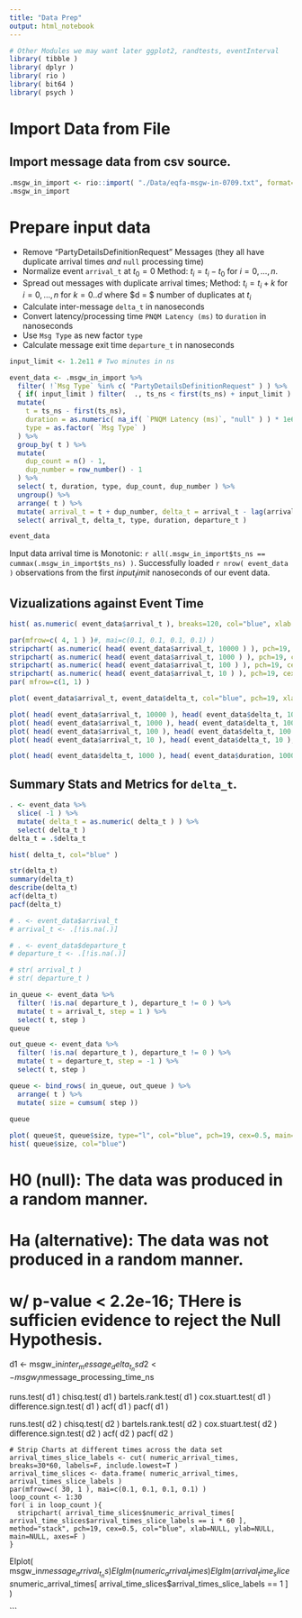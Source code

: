 ```yaml
---
title: "Data Prep"
output: html_notebook
---
```


```r
# Other Modules we may want later ggplot2, randtests, eventInterval
library( tibble )
library( dplyr )
library( rio )
library( bit64 )
library( psych )
```

# Import Data from File

## Import message data from csv source.
```r
.msgw_in_import <- rio::import( "./Data/eqfa-msgw-in-0709.txt", format="csv" )
.msgw_in_import
```

# Prepare input data

- Remove "PartyDetailsDefinitionRequest" Messages (they all have duplicate arrival times _and_ `null` processing time)
- Normalize event `arrival_t` at $t_0 = 0$ Method: $t_i = t_i - t_0 \mbox{ for } i=0,...,n$.
- Spread out messages with duplicate arrival times; Method: $t_i = t_i + k \mbox{ for } i = 0,...,n \mbox{ for } k=0..d$ where $d = $ number of duplicates at $t_i$ 
- Calculate inter-message `delta_t` in nanoseconds
- Convert latency/processing time `PNQM Latency (ms)` to `duration` in nanoseconds
- Use `Msg Type` as new factor `type`
- Calculate message exit time `departure_t` in nanoseconds

```r
input_limit <- 1.2e11 # Two minutes in ns

event_data <- .msgw_in_import %>%
  filter( !`Msg Type` %in% c( "PartyDetailsDefinitionRequest" ) ) %>%
  { if( input_limit ) filter(  ., ts_ns < first(ts_ns) + input_limit ) } %>%
  mutate(
    t = ts_ns - first(ts_ns),
    duration = as.numeric( na_if( `PNQM Latency (ms)`, "null" ) ) * 1e6,
    type = as.factor( `Msg Type` )
  ) %>%
  group_by( t ) %>%
  mutate(
    dup_count = n() - 1,
    dup_number = row_number() - 1
  ) %>%
  select( t, duration, type, dup_count, dup_number ) %>%
  ungroup() %>%
  arrange( t ) %>%
  mutate( arrival_t = t + dup_number, delta_t = arrival_t - lag(arrival_t), departure_t = arrival_t + duration ) %>%
  select( arrival_t, delta_t, type, duration, departure_t )

event_data
```
Input data arrival time is Monotonic: `r all(.msgw_in_import$ts_ns == cummax(.msgw_in_import$ts_ns) )`.
Successfully loaded `r nrow( event_data )` observations from the first $input_limit$ nanoseconds of our event data.

## Vizualizations against Event Time 
```r
hist( as.numeric( event_data$arrival_t ), breaks=120, col="blue", xlab = "Event Time in ns over the first two minutes of data.", main="Histogram of Event Freq per Sec" )

par(mfrow=c( 4, 1 ) )#, mai=c(0.1, 0.1, 0.1, 0.1) )
stripchart( as.numeric( head( event_data$arrival_t, 10000 ) ), pch=19, cex=0.5, col="blue", xlab="Event Time in ns", main="1-D Stripchart of Event Time; first 10000 observations." )
stripchart( as.numeric( head( event_data$arrival_t, 1000 ) ), pch=19, cex=0.5, col="blue", xlab="Event Time in ns", main="1-D Stripchart of Event Time; first 1000 observations." )
stripchart( as.numeric( head( event_data$arrival_t, 100 ) ), pch=19, cex=0.5, col="blue", xlab="Event Time in ns", main="1-D Stripchart of Event Time; first 100 observations." )
stripchart( as.numeric( head( event_data$arrival_t, 10 ) ), pch=19, cex=0.5, col="blue", xlab="Event Time in ns", main="1-D Stripchart of Event Time; first 10 observations." )
par( mfrow=c(1, 1) )

plot( event_data$arrival_t, event_data$delta_t, col="blue", pch=19, xlab="Event Time in ns", ylab="Inter-Event Delta_t in ns", main="Inter-Event Delta_t against Event Time" )

plot( head( event_data$arrival_t, 10000 ), head( event_data$delta_t, 10000 ), col="blue", pch=19, xlab="Event Time in ns", ylab="Inter-Event Delta_t in ns", main="Inter-Event Delta_t against Event Time" )
plot( head( event_data$arrival_t, 1000 ), head( event_data$delta_t, 1000 ), col="blue", pch=19, xlab="Event Time in ns", ylab="Inter-Event Delta_t in ns", main="Inter-Event Delta_t against Event Time" )
plot( head( event_data$arrival_t, 100 ), head( event_data$delta_t, 100 ), col="blue", pch=19, xlab="Event Time in ns", ylab="Inter-Event Delta_t in ns", main="Inter-Event Delta_t against Event Time" )
plot( head( event_data$arrival_t, 10 ), head( event_data$delta_t, 10 ), col="blue", pch=19, xlab="Event Time in ns", ylab="Inter-Event Delta_t in ns", main="Inter-Event Delta_t against Event Time" )

plot( head( event_data$delta_t, 1000 ), head( event_data$duration, 1000 ), pch=19, col="blue", xlab="Inter-Event Delta_t", ylab="Duration of Event in ns", main="Event Duration against Inter-Event Delta_t" )

```

## Summary Stats and Metrics for `delta_t`.
```r

. <- event_data %>%
  slice( -1 ) %>%
  mutate( delta_t = as.numeric( delta_t ) ) %>%
  select( delta_t )
delta_t = .$delta_t

hist( delta_t, col="blue" )

str(delta_t)
summary(delta_t)
describe(delta_t) 
acf(delta_t)
pacf(delta_t)
```
```r
# . <- event_data$arrival_t
# arrival_t <- .[!is.na(.)]

# . <- event_data$departure_t
# departure_t <- .[!is.na(.)]

# str( arrival_t )
# str( departure_t )

in_queue <- event_data %>%
  filter( !is.na( departure_t ), departure_t != 0 ) %>%
  mutate( t = arrival_t, step = 1 ) %>%
  select( t, step )
queue

out_queue <- event_data %>%
  filter( !is.na( departure_t ), departure_t != 0 ) %>%
  mutate( t = departure_t, step = -1 ) %>%
  select( t, step )

queue <- bind_rows( in_queue, out_queue ) %>%
  arrange( t ) %>%
  mutate( size = cumsum( step ))
  
queue

plot( queue$t, queue$size, type="l", col="blue", pch=19, cex=0.5, main="Concurrent Event Count at Time t.", xlab='Time t in Nanoseconds', ylab="Concurrent event count" )
hist( queue$size, col="blue")
```

# H0 (null): The data was produced in a random manner.
# Ha (alternative): The data was not produced in a random manner.

# w/ p-value < 2.2e-16; THere is sufficien evidence to reject the Null Hypothesis. 

d1 <- msgw_in$inter_message_delta_t_ns
d2 <- msgw_in$message_processing_time_ns

runs.test( d1 ) 
chisq.test( d1 )
bartels.rank.test( d1 )
cox.stuart.test( d1 )
difference.sign.test( d1 )
acf( d1 ) 
pacf( d1 )

runs.test( d2 ) 
chisq.test( d2 )
bartels.rank.test( d2 )
cox.stuart.test( d2 )
difference.sign.test( d2 )
acf( d2 ) 
pacf( d2 )

    # Strip Charts at different times across the data set
    arrival_times_slice_labels <- cut( numeric_arrival_times, breaks=30*60, labels=F, include.lowest=T )
    arrival_time_slices <- data.frame( numeric_arrival_times, arrival_times_slice_labels )
    par(mfrow=c( 30, 1 ), mai=c(0.1, 0.1, 0.1, 0.1) )
    loop_count <- 1:30
    for( i in loop_count ){
      stripchart( arrival_time_slices$numeric_arrival_times[ arrival_time_slices$arrival_times_slice_labels == i * 60 ], method="stack", pch=19, cex=0.5, col="blue", xlab=NULL, ylab=NULL, main=NULL, axes=F )
    }


EIplot( msgw_in$message_arrival_t_ns )
EIglm( numeric_arrival_times )
EIglm( arrival_time_slices$numeric_arrival_times[ arrival_time_slices$arrival_times_slice_labels == 1 ] ) 

```